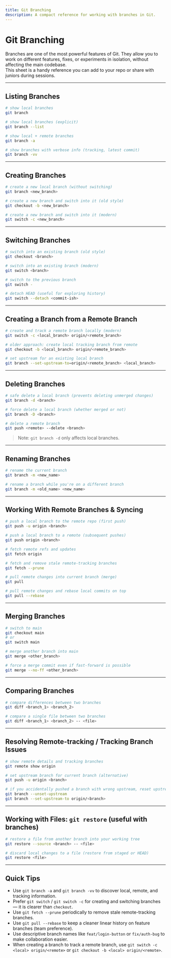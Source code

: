 ```yaml
---
title: Git Branching
description: A compact reference for working with branches in Git.
---
```


# Git Branching

Branches are one of the most powerful features of Git. They allow you to work on different features, fixes, or experiments in isolation, without affecting the main codebase.  
This sheet is a handy reference you can add to your repo or share with juniors during sessions.

---

## Listing Branches

```bash
# show local branches
git branch

# show local branches (explicit)
git branch --list

# show local + remote branches
git branch -a

# show branches with verbose info (tracking, latest commit)
git branch -vv
```

---

## Creating Branches

```bash
# create a new local branch (without switching)
git branch <new_branch>

# create a new branch and switch into it (old style)
git checkout -b <new_branch>

# create a new branch and switch into it (modern)
git switch -c <new_branch>
```

---

## Switching Branches

```bash
# switch into an existing branch (old style)
git checkout <branch>

# switch into an existing branch (modern)
git switch <branch>

# switch to the previous branch
git switch -

# detach HEAD (useful for exploring history)
git switch --detach <commit-ish>
```

---

## Creating a Branch from a Remote Branch

```bash
# create and track a remote branch locally (modern)
git switch -c <local_branch> origin/<remote_branch>

# older approach: create local tracking branch from remote
git checkout -b <local_branch> origin/<remote_branch>

# set upstream for an existing local branch
git branch --set-upstream-to=origin/<remote_branch> <local_branch>
```

---

## Deleting Branches

```bash
# safe delete a local branch (prevents deleting unmerged changes)
git branch -d <branch>

# force delete a local branch (whether merged or not)
git branch -D <branch>

# delete a remote branch
git push <remote> --delete <branch>
```

> Note: `git branch -d` only affects local branches.

---

## Renaming Branches

```bash
# rename the current branch
git branch -m <new_name>

# rename a branch while you're on a different branch
git branch -m <old_name> <new_name>
```

---

## Working With Remote Branches & Syncing

```bash
# push a local branch to the remote repo (first push)
git push -u origin <branch>

# push a local branch to a remote (subsequent pushes)
git push origin <branch>

# fetch remote refs and updates
git fetch origin

# fetch and remove stale remote-tracking branches
git fetch --prune

# pull remote changes into current branch (merge)
git pull

# pull remote changes and rebase local commits on top
git pull --rebase
```

---

## Merging Branches

```bash
# switch to main
git checkout main
# or
git switch main

# merge another branch into main
git merge <other_branch>

# force a merge commit even if fast-forward is possible
git merge --no-ff <other_branch>
```

---

## Comparing Branches

```bash
# compare differences between two branches
git diff <branch_1> <branch_2>

# compare a single file between two branches
git diff <branch_1> <branch_2> -- <file>
```

---

## Resolving Remote-tracking / Tracking Branch Issues

```bash
# show remote details and tracking branches
git remote show origin

# set upstream branch for current branch (alternative)
git push -u origin <branch>

# if you accidentally pushed a branch with wrong upstream, reset upstream
git branch --unset-upstream
git branch --set-upstream-to origin/<branch>
```

---

## Working with Files: `git restore` (useful with branches)

```bash
# restore a file from another branch into your working tree
git restore --source <branch> -- <file>

# discard local changes to a file (restore from staged or HEAD)
git restore <file>
```

---

## Quick Tips

- Use `git branch -a` and `git branch -vv` to discover local, remote, and tracking information.
- Prefer `git switch` / `git switch -c` for creating and switching branches — it is clearer than `checkout`.
- Use `git fetch --prune` periodically to remove stale remote-tracking branches.
- Use `git pull --rebase` to keep a cleaner linear history on feature branches (team preference).
- Use descriptive branch names like `feat/login-button` or `fix/auth-bug` to make collaboration easier.
- When creating a branch to track a remote branch, use `git switch -c <local> origin/<remote>` or `git checkout -b <local> origin/<remote>`.

